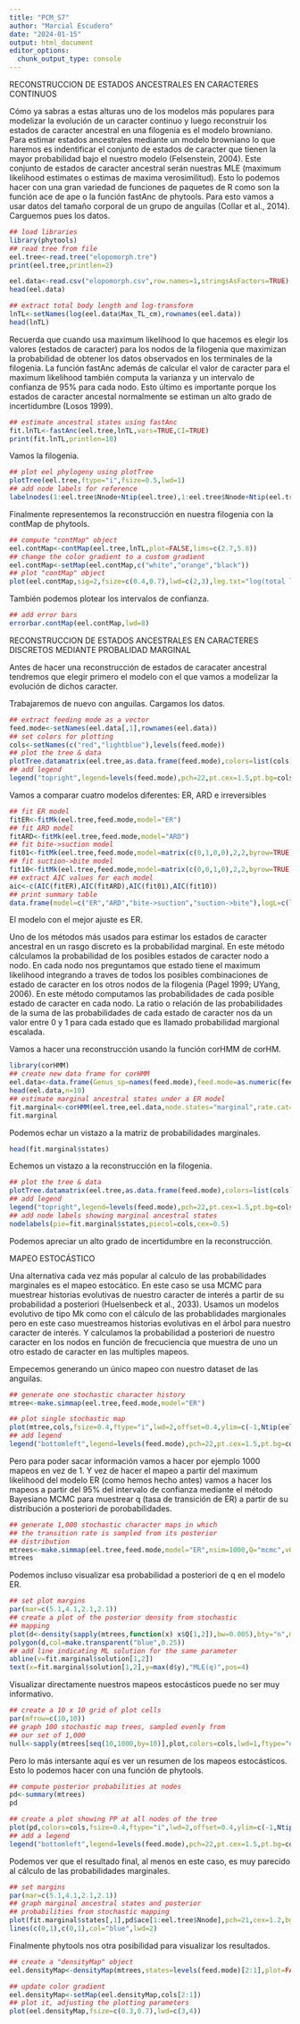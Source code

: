```yaml
---
title: "PCM_S7"
author: "Marcial Escudero"
date: "2024-01-15"
output: html_document
editor_options: 
  chunk_output_type: console
---
```



RECONSTRUCCION DE ESTADOS ANCESTRALES EN CARACTERES CONTINUOS

Cómo ya sabras a estas alturas uno de los modelos más populares para modelizar la evolución de un caracter continuo y luego reconstruir los estados de caracter ancestral en una filogenia es el modelo browniano.
Para estimar estados ancestrales mediante un modelo browniano lo que haremos es indentificar el conjunto de estados de caracter que tienen la mayor probabilidad bajo el nuestro modelo (Felsenstein, 2004). Este conjunto de estados de caracter ancestral serán nuestras MLE (maximum likelihood estimates o estimas de maxima verosimilitud).
Esto lo podemos hacer con una gran variedad de funciones de paquetes de R como son la función ace de ape o la función fastAnc de phytools. 
Para esto vamos a usar datos del tamaño corporal de un grupo de anguilas (Collar et al., 2014).
Carguemos pues los datos.

```r
## load libraries
library(phytools)
## read tree from file
eel.tree<-read.tree("elopomorph.tre")
print(eel.tree,printlen=2)

eel.data<-read.csv("elopomorph.csv",row.names=1,stringsAsFactors=TRUE)
head(eel.data)

## extract total body length and log-transform
lnTL<-setNames(log(eel.data$Max_TL_cm),rownames(eel.data))
head(lnTL)

```

Recuerda que cuando usa maximum likelihood lo que hacemos es elegir los valores (estados de caracter) para los nodos de la filogenia que maximizan la probabilidad de obtener los datos observados en los terminales de la filogenia.
La función fastAnc además de calcular el valor de caracter para el maximum likelihood también computa la varianza y un intervalo de confianza de 95% para cada nodo.
Esto último es importante porque los estados de caracter ancestal normalmente se estiman un alto grado de incertidumbre (Losos 1999).

```r
## estimate ancestral states using fastAnc
fit.lnTL<-fastAnc(eel.tree,lnTL,vars=TRUE,CI=TRUE)
print(fit.lnTL,printlen=10)
```

Vamos la filogenia.

```r
## plot eel phylogeny using plotTree
plotTree(eel.tree,ftype="i",fsize=0.5,lwd=1)
## add node labels for reference
labelnodes(1:eel.tree$Nnode+Ntip(eel.tree),1:eel.tree$Nnode+Ntip(eel.tree),interactive=FALSE,cex=0.5)
```

Finalmente representemos la reconstrucción en nuestra filogenia con la contMap de phytools.

```r
## compute "contMap" object
eel.contMap<-contMap(eel.tree,lnTL,plot=FALSE,lims=c(2.7,5.8))
## change the color gradient to a custom gradient
eel.contMap<-setMap(eel.contMap,c("white","orange","black"))
## plot "contMap" object
plot(eel.contMap,sig=2,fsize=c(0.4,0.7),lwd=c(2,3),leg.txt="log(total length cm)")
```

También podemos plotear los intervalos de confianza.

```r
## add error bars
errorbar.contMap(eel.contMap,lwd=8)
```


RECONSTRUCCION DE ESTADOS ANCESTRALES EN CARACTERES DISCRETOS MEDIANTE PROBALIDAD MARGINAL

Antes de hacer una reconstrucción de estados de caracater ancestral tendremos que elegir primero el modelo con el que vamos a modelizar la evolución de dichos caracter.

Trabajaremos de nuevo con anguilas. Cargamos los datos.
```r
## extract feeding mode as a vector
feed.mode<-setNames(eel.data[,1],rownames(eel.data))
## set colors for plotting
cols<-setNames(c("red","lightblue"),levels(feed.mode))
## plot the tree & data
plotTree.datamatrix(eel.tree,as.data.frame(feed.mode),colors=list(cols),header=FALSE,fsize=0.45)
## add legend
legend("topright",legend=levels(feed.mode),pch=22,pt.cex=1.5,pt.bg=cols,bty="n",cex=0.8)
```

Vamos a comparar cuatro modelos diferentes: ER, ARD e irreversibles

```r
## fit ER model
fitER<-fitMk(eel.tree,feed.mode,model="ER")
## fit ARD model
fitARD<-fitMk(eel.tree,feed.mode,model="ARD")
## fit bite->suction model
fit01<-fitMk(eel.tree,feed.mode,model=matrix(c(0,1,0,0),2,2,byrow=TRUE))
## fit suction->bite model
fit10<-fitMk(eel.tree,feed.mode,model=matrix(c(0,0,1,0),2,2,byrow=TRUE))
## extract AIC values for each model
aic<-c(AIC(fitER),AIC(fitARD),AIC(fit01),AIC(fit10))
## print summary table
data.frame(model=c("ER","ARD","bite->suction","suction->bite"),logL=c(logLik(fitER),logLik(fitARD),logLik(fit01),logLik(fit10)),AIC=aic,delta.AIC=aic-min(aic))

```

El modelo con el mejor ajuste es ER.

Uno de los métodos más usados para estimar los estados de caracter ancestral en un rasgo discreto es la probabilidad marginal. En este método cálculamos la probabilidad de los posibles estados de caracter nodo a nodo. En cada nodo nos preguntamos que estado tiene el maximum likelihood integrando a traves de todos los posibles combinaciones de estado de caracter en los otros nodos de la filogenia (Pagel 1999; UYang, 2006).
En este método computamos las probabilidades de cada posible estado de caracter en cada nodo. La ratio o relación de las probabilidades de la suma de las probabilidades de cada estado de caracter nos da un valor entre 0 y 1 para cada estado que es llamado probabilidad margional escalada.

Vamos a hacer una reconstrucción usando la función corHMM de corHM. 

```r
library(corHMM)
## create new data frame for corHMM
eel.data<-data.frame(Genus_sp=names(feed.mode),feed.mode=as.numeric(feed.mode)-1)
head(eel.data,n=10)
## estimate marginal ancestral states under a ER model
fit.marginal<-corHMM(eel.tree,eel.data,node.states="marginal",rate.cat=1,rate.mat=matrix(c(NA,1,1,NA),2,2))
fit.marginal
```

Podemos echar un vistazo a la matriz de probabilidades marginales.

```r
head(fit.marginal$states)
```

Echemos un vistazo a la reconstrucción en la filogenia.

```r
## plot the tree & data
plotTree.datamatrix(eel.tree,as.data.frame(feed.mode),colors=list(cols),header=FALSE,fsize=0.45)
## add legend
legend("topright",legend=levels(feed.mode),pch=22,pt.cex=1.5,pt.bg=cols,bty="n",cex=0.8)
## add node labels showing marginal ancestral states
nodelabels(pie=fit.marginal$states,piecol=cols,cex=0.5)
```

Podemos apreciar un alto grado de incertidumbre en la reconstrucción.


MAPEO ESTOCÁSTICO

Una alternativa cada vez más popular al calculo de las probabilidades marginales es el mapeo estocático. En este caso se usa MCMC para muestrear historias evolutivas de nuestro caracter de interés a partir de su probabilidad a posteriori (Huelsenbeck et al., 2033).
Usamos un modelos evolutivo de tipo Mk como con el cálculo de las probablidades margionales pero en este caso muestreamos historias evolutivas en el árbol para nuestro caracter de interés. Y calculamos la probabilidad a posteriori de nuestro caracter en los nodos en función de frecuciencia que muestra de uno un otro estado de caracter en las multiples mapeos.

Empecemos generando un único mapeo con nuestro dataset de las anguilas.
```r
## generate one stochastic character history
mtree<-make.simmap(eel.tree,feed.mode,model="ER")

## plot single stochastic map
plot(mtree,cols,fsize=0.4,ftype="i",lwd=2,offset=0.4,ylim=c(-1,Ntip(eel.tree)))
## add legend
legend("bottomleft",legend=levels(feed.mode),pch=22,pt.cex=1.5,pt.bg=cols,bty="n",cex=0.8)

```

Pero para poder sacar información vamos a hacer por ejemplo 1000 mapeos en vez de 1.
Y vez de hacer el mapeo a partir del maximum likelihood del modelo ER (como hemos hecho antes) vamos a hacer los mapeos a partir del 95% del intervalo de confianza mediante el método Bayesiano MCMC para muestrear q (tasa de transición de ER) a partir de su distribución a posteriori de porobabilidades.

```r
## generate 1,000 stochastic character maps in which
## the transition rate is sampled from its posterior
## distribution
mtrees<-make.simmap(eel.tree,feed.mode,model="ER",nsim=1000,Q="mcmc",vQ=0.01,prior=list(use.empirical=TRUE),samplefreq=10)
mtrees

```

Podemos incluso visualizar esa probabilidad a posteriori de q en el modelo ER.

```r
## set plot margins
par(mar=c(5.1,4.1,2.1,2.1))
## create a plot of the posterior density from stochastic
## mapping
plot(d<-density(sapply(mtrees,function(x) x$Q[1,2]),bw=0.005),bty="n",main="",xlab="q",xlim=c(0,0.5),ylab="Posterior density from MCMC",las=1,cex.axis=0.8)
polygon(d,col=make.transparent("blue",0.25))
## add line indicating ML solution for the same parameter
abline(v=fit.marginal$solution[1,2])
text(x=fit.marginal$solution[1,2],y=max(d$y),"MLE(q)",pos=4)

```

Visualizar directamente nuestros mapeos estocásticos puede no ser muy informativo. 

```r
## create a 10 x 10 grid of plot cells
par(mfrow=c(10,10))
## graph 100 stochastic map trees, sampled evenly from
## our set of 1,000
null<-sapply(mtrees[seq(10,1000,by=10)],plot,colors=cols,lwd=1,ftype="off")

```

Pero lo más intersante aquí es ver un resumen de los mapeos estocásticos. Esto lo podemos hacer con una función de phytools.

```r
## compute posterior probabilities at nodes
pd<-summary(mtrees)
pd

## create a plot showing PP at all nodes of the tree
plot(pd,colors=cols,fsize=0.4,ftype="i",lwd=2,offset=0.4,ylim=c(-1,Ntip(eel.tree)),cex=c(0.5,0.3))
## add a legend
legend("bottomleft",legend=levels(feed.mode),pch=22,pt.cex=1.5,pt.bg=cols,bty="n",cex=0.8)

```

Podemos ver que el resultado final, al menos en este caso, es muy parecido al cálculo de las probabilidades marginales.

```r
## set margins
par(mar=c(5.1,4.1,2.1,2.1))
## graph marginal ancestral states and posterior
## probabilities from stochastic mapping
plot(fit.marginal$states[,1],pd$ace[1:eel.tree$Nnode],pch=21,cex=1.2,bg="grey",xlab="Marginal scaled likelihoods",ylab="Posterior probabilities",bty="n",las=1,cex.axis=0.8)
lines(c(0,1),c(0,1),col="blue",lwd=2)
```

Finalmente phytools nos otra posibilidad para visualizar los resultados.

```r
## create a "densityMap" object
eel.densityMap<-densityMap(mtrees,states=levels(feed.mode)[2:1],plot=FALSE)

## update color gradient
eel.densityMap<-setMap(eel.densityMap,cols[2:1])
## plot it, adjusting the plotting parameters
plot(eel.densityMap,fsize=c(0.3,0.7),lwd=c(3,4))

```

